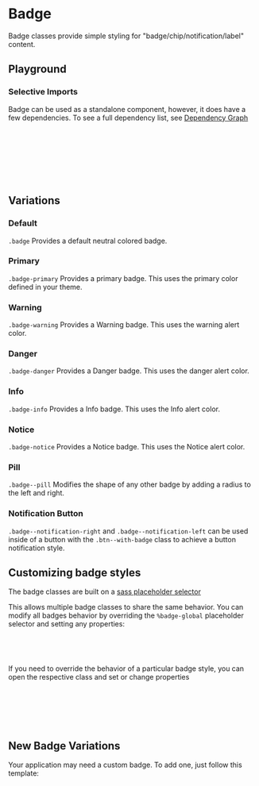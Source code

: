 

<Meta of={BadgeStories} />

# Badge

Badge classes provide simple styling for "badge/chip/notification/label" content.

## Playground

<Canvas of={BadgeStories.Default} />
<Controls of={BadgeStories.Default} />

### Selective Imports

Badge can be used as a standalone component, however, it does have a few dependencies. To see a full dependency list, see [Dependency Graph](?path=/docs/overview-selective-imports--docs#dependencies)

```css
// Depends on
@import '@rolemodel/optics/dist/scss/core/tokens';
@import '@rolemodel/optics/dist/scss/core/base';
@import '@rolemodel/optics/dist/scss/components/icon';

// Component
@import '@rolemodel/optics/dist/scss/components/badge';
```

## Variations

### Default

`.badge` Provides a default neutral colored badge.

<Canvas of={BadgeStories.Default} />

### Primary

`.badge-primary` Provides a primary badge. This uses the primary color defined in your theme.

<Canvas of={BadgeStories.Primary} />

### Warning

`.badge-warning` Provides a Warning badge. This uses the warning alert color.

<Canvas of={BadgeStories.Warning} />

### Danger

`.badge-danger` Provides a Danger badge. This uses the danger alert color.

<Canvas of={BadgeStories.Danger} />

### Info

`.badge-info` Provides a Info badge. This uses the Info alert color.

<Canvas of={BadgeStories.Info} />

### Notice

`.badge-notice` Provides a Notice badge. This uses the Notice alert color.

<Canvas of={BadgeStories.Notice} />

### Pill

`.badge--pill` Modifies the shape of any other badge by adding a radius to the left and right.

<Canvas of={BadgeStories.Pill} />

### Notification Button

`.badge--notification-right` and `.badge--notification-left` can be used inside of a button with the `.btn--with-badge` class to achieve a button notification style.

<Canvas of={BadgeStories.NotificationButton} />

## Customizing badge styles

<div
  dangerouslySetInnerHTML={{
    __html: createAlert({
      title: 'Important!',
      description: 'These patterns represent how to customize the style of the badge for you project.',
    }).outerHTML,
  }}
></div>

The badge classes are built on a [sass placeholder selector](https://sass-lang.com/documentation/style-rules/placeholder-selectors)

This allows multiple badge classes to share the same behavior. You can modify all badges behavior by overriding the `%badge-global` placeholder selector and setting any properties:

```css
%badge-global {
  font-size: var(--op-font-2x-large);
}
```

If you need to override the behavior of a particular badge style, you can open the respective class and set or change properties

```css
// This will only affect the primary badge, but not default, secondary, notice, etc.
.badge-primary {
  background-color: red;
  color: white;
}
```

## New Badge Variations

<div
  dangerouslySetInnerHTML={{
    __html: createAlert({
      title: 'Important!',
      description: 'These patterns represent how to create new variations of the badge for you project.',
    }).outerHTML,
  }}
></div>

Your application may need a custom badge. To add one, just follow this template:

```css
.badge-{name} {
  @extend %badge-global;

  background-color:
  color:
}
```

```css
.badge-purple {
  @extend %badge-global;

  background-color: purple;
  color: white;
}
```
